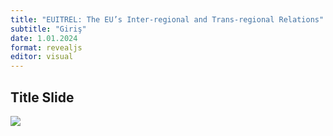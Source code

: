 ```yaml
---
title: "EUITREL: The EU’s Inter-regional and Trans-regional Relations"
subtitle: "Giriş"
date: 1.01.2024
format: revealjs
editor: visual
---
```


## Title Slide

![](/lecture/images/2022-2023%20Spring/HM%2014.png)

